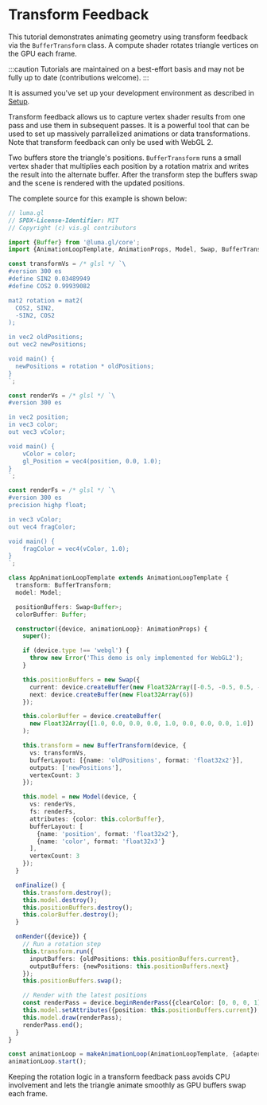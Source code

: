 
# Transform Feedback

This tutorial demonstrates animating geometry using transform feedback via the `BufferTransform` class. A compute shader rotates triangle vertices on the GPU each frame.

:::caution
Tutorials are maintained on a best-effort basis and may not be fully up to date (contributions welcome).
:::

<DeviceTabs />
<TransformFeedbackExample />

It is assumed you've set up your development environment as described in [Setup](/docs/tutorials).

Transform feedback allows us to capture vertex shader results from one pass and use them in subsequent passes. It is a powerful tool that can be used to set up massively parrallelized animations or data transformations. Note that transform feedback can only be used with WebGL 2.

Two buffers store the triangle's positions. `BufferTransform` runs a small
vertex shader that multiplies each position by a rotation matrix and writes the
result into the alternate buffer. After the transform step the buffers swap and
the scene is rendered with the updated positions.


The complete source for this example is shown below:

```typescript
// luma.gl
// SPDX-License-Identifier: MIT
// Copyright (c) vis.gl contributors

import {Buffer} from '@luma.gl/core';
import {AnimationLoopTemplate, AnimationProps, Model, Swap, BufferTransform} from '@luma.gl/engine';

const transformVs = /* glsl */ `\
#version 300 es
#define SIN2 0.03489949
#define COS2 0.99939082

mat2 rotation = mat2(
  COS2, SIN2,
  -SIN2, COS2
);

in vec2 oldPositions;
out vec2 newPositions;

void main() {
  newPositions = rotation * oldPositions;
}
`;

const renderVs = /* glsl */ `\
#version 300 es

in vec2 position;
in vec3 color;
out vec3 vColor;

void main() {
    vColor = color;
    gl_Position = vec4(position, 0.0, 1.0);
}
`;

const renderFs = /* glsl */ `\
#version 300 es
precision highp float;

in vec3 vColor;
out vec4 fragColor;

void main() {
    fragColor = vec4(vColor, 1.0);
}
`;

class AppAnimationLoopTemplate extends AnimationLoopTemplate {
  transform: BufferTransform;
  model: Model;

  positionBuffers: Swap<Buffer>;
  colorBuffer: Buffer;

  constructor({device, animationLoop}: AnimationProps) {
    super();

    if (device.type !== 'webgl') {
      throw new Error('This demo is only implemented for WebGL2');
    }

    this.positionBuffers = new Swap({
      current: device.createBuffer(new Float32Array([-0.5, -0.5, 0.5, -0.5, 0.0, 0.5])),
      next: device.createBuffer(new Float32Array(6))
    });

    this.colorBuffer = device.createBuffer(
      new Float32Array([1.0, 0.0, 0.0, 0.0, 1.0, 0.0, 0.0, 0.0, 1.0])
    );

    this.transform = new BufferTransform(device, {
      vs: transformVs,
      bufferLayout: [{name: 'oldPositions', format: 'float32x2'}],
      outputs: ['newPositions'],
      vertexCount: 3
    });

    this.model = new Model(device, {
      vs: renderVs,
      fs: renderFs,
      attributes: {color: this.colorBuffer},
      bufferLayout: [
        {name: 'position', format: 'float32x2'},
        {name: 'color', format: 'float32x3'}
      ],
      vertexCount: 3
    });
  }

  onFinalize() {
    this.transform.destroy();
    this.model.destroy();
    this.positionBuffers.destroy();
    this.colorBuffer.destroy();
  }

  onRender({device}) {
    // Run a rotation step
    this.transform.run({
      inputBuffers: {oldPositions: this.positionBuffers.current},
      outputBuffers: {newPositions: this.positionBuffers.next}
    });
    this.positionBuffers.swap();

    // Render with the latest positions
    const renderPass = device.beginRenderPass({clearColor: [0, 0, 0, 1]});
    this.model.setAttributes({position: this.positionBuffers.current});
    this.model.draw(renderPass);
    renderPass.end();
  }
}

const animationLoop = makeAnimationLoop(AnimationLoopTemplate, {adapters: [webgl2Adapter]})
animationLoop.start();
```

Keeping the rotation logic in a transform feedback pass avoids CPU involvement
and lets the triangle animate smoothly as GPU buffers swap each frame.
